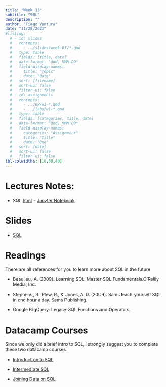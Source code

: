 ```yaml
---
title: "Week 13"
subtitle: "SQL"
description: ""
author: "Tiago Ventura"
date: "11/28/2023"
#listing:
  # - id: slides
  #   contents:
  #     - ../slides/week-01/*.qmd
  #   type: table
  #   fields: [title, date]
  #   date-format: "ddd, MMM DD"
  #   field-display-names:
  #     title: "Topic"
  #     date: "Date"
  #   sort: [filename]
  #   sort-ui: false
  #   filter-ui: false
  # - id: assignments
  #   contents:
  #     - ../hw/w1-*.qmd
  #     - ../labs/w1-*.qmd
  #   type: table
  #   fields: [categories, title, date]
  #   date-format: "ddd, MMM DD"
  #   field-display-names:
  #     categories: "Assignment"
  #     title: "Title"
  #     date: "Due"
  #   sort: [date]
  #   sort-ui: false
  #   filter-ui: false
tbl-colwidths: [10,50,40]
---
```


# Lectures Notes:

- SQL [html](/lecture_notes/week-13/_week_13_sql.html ) -- <a href="/lecture_notes/week-13/_week_13_sql.ipynb " download> Jupyter Notebook </a>


# Slides

-   [SQL](/slides/week-12.html)

# Readings 

There are all references for you to learn more about SQL in the future

- Beaulieu, A. (2009). Learning SQL: Master SQL Fundamentals.O’Reilly Media, Inc.

- Stephens, R., Plew, R., &amp; Jones, A. D. (2009). Sams teach yourself SQL in one hour a day.</a> Sams Publishing.

- Google BigQuery: Legacy SQL Functions and Operators.</a></p></li>


# Datacamp Courses

Since we only did a brief intro to SQL, I strongly suggest you to complete these two datacamp courses:

- [Introduction to SQL](https://app.datacamp.com/learn/courses/introduction-to-sql)

- [Intermediate SQL](https://app.datacamp.com/learn/courses/intermediate-sql)

- [Joining Data on SQL](https://app.datacamp.com/learn/courses/joining-data-in-sql)


